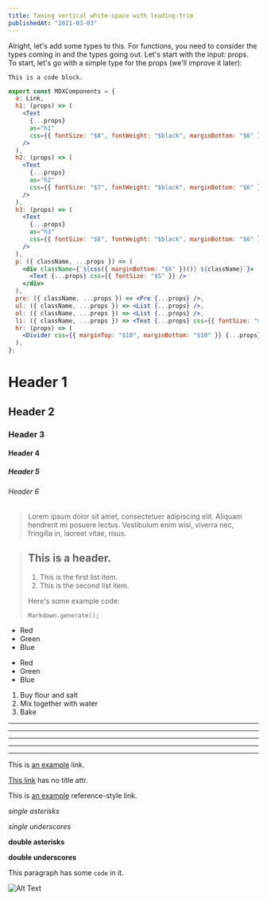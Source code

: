 ```yaml
---
title: Taming vertical white-space with leading-trim
publishedAt: "2021-03-03"
---
```


Alright, let's add some types to this. For functions, you need to consider the types coming in and the types going out. Let's start with the input: props. To start, let's go with a simple type for the props (we'll improve it later):

    This is a code block.

```jsx
export const MDXComponents = {
  a: Link,
  h1: (props) => (
    <Text
      {...props}
      as="h1"
      css={{ fontSize: "$8", fontWeight: "$black", marginBottom: "$6" }}
    />
  ),
  h2: (props) => (
    <Text
      {...props}
      as="h2"
      css={{ fontSize: "$7", fontWeight: "$black", marginBottom: "$6" }}
    />
  ),
  h3: (props) => (
    <Text
      {...props}
      as="h3"
      css={{ fontSize: "$6", fontWeight: "$black", marginBottom: "$6" }}
    />
  ),
  p: ({ className, ...props }) => (
    <div className={`${css({ marginBottom: "$6" })()} ${className}`}>
      <Text {...props} css={{ fontSize: "$5" }} />
    </div>
  ),
  pre: ({ className, ...props }) => <Pre {...props} />,
  ul: ({ className, ...props }) => <List {...props} />,
  ol: ({ className, ...props }) => <List {...props} />,
  li: ({ className, ...props }) => <Text {...props} css={{ fontSize: "$5" }} />,
  hr: (props) => (
    <Divider css={{ marginTop: "$10", marginBottom: "$10" }} {...props} />
  ),
};
```

# Header 1

## Header 2

### Header 3

#### Header 4

##### Header 5

###### Header 6

> Lorem ipsum dolor sit amet, consectetuer adipiscing elit. Aliquam hendrerit mi posuere lectus. Vestibulum enim wisi, viverra nec, fringilla in, laoreet vitae, risus.

> ## This is a header.
>
> 1. This is the first list item.
> 2. This is the second list item.
>
> Here's some example code:
>
>     Markdown.generate();

- Red
- Green
- Blue

* Red
* Green
* Blue

1. Buy flour and salt
1. Mix together with water
1. Bake

---

---

---

---

---

This is [an example](http://example.com "Example") link.

[This link](http://example.com) has no title attr.

This is [an example][id] reference-style link.

[id]: http://example.com "Optional Title"

_single asterisks_

_single underscores_

**double asterisks**

**double underscores**

This paragraph has some `code` in it.

![Alt Text](https://get.svg.workers.dev/?s=64&f=gray "Image Title")
